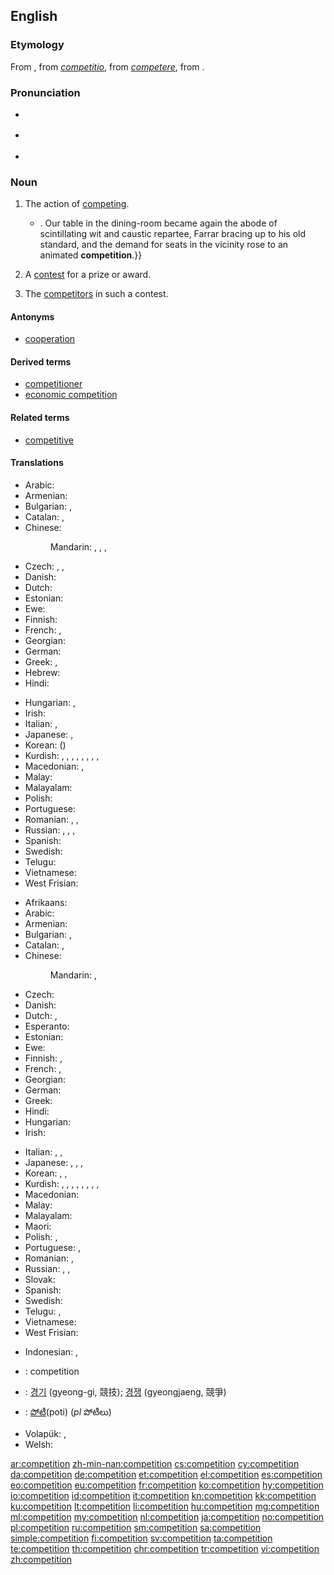 {{also|compétition}}

==English==
{{slim-wikipedia}}
===Etymology===
From {{etyl|fr|en}} {{term|compétition|lang=fr}}, from {{etyl|LL.|en}} ''[[competitio]]'', from ''[[competere]]'', from {{etyl|la|en}} {{m|la|petō}}.

===Pronunciation===
* {{a|RP}} {{IPA|/ˌkɒmpəˈtɪʃən/|lang=en}}
* {{a|GenAm}} {{IPA|/ˌkɑːmpəˈtɪʃən/|lang=en}}
* {{audio|en-us-competition.ogg|Audio (US)|lang=en}}

===Noun===
{{en-noun|~}}

# {{label|en|uncountable}} The action of [[compete |competing]].
#: {{usex|lang=en|The '''competition''' for this job is strong.}}
#* {{quote-book|year=1898|author={{w|Winston Churchill (novelist)|Winston Churchill}}
|title={{w|The Celebrity}}|chapter=8
|passage=The humor of my proposition appealed more strongly to Miss Trevor than I had looked for, and from that time forward she became her old self again;{{...}}. Our table in the dining-room became again the abode of scintillating wit and caustic repartee, Farrar bracing up to his old standard, and the demand for seats in the vicinity rose to an animated '''competition'''.}}
# {{label|en|countable}} A [[contest]] for a prize or award.
#: {{usex|lang=en|The newspaper is featuring a '''competition''' to win a car.}}
# {{label|en|uncountable|collectively}} The [[competitor]]s in such a contest.
#: {{usex|lang=en|The new stain remover was ten times more effective than the '''competition'''.}}

====Antonyms====
* {{sense|action of competing}} [[cooperation]]

====Derived terms====
* [[competitioner]]
* [[economic competition]]

====Related terms====
* [[competitive]]

====Translations====
{{trans-top|action of competing}}
* Arabic: {{t|ar|منافسة|f|tr=munāfasa|sc=Arab}}
* Armenian: {{t|hy|մրցակցություն|tr=mrc'akc'ut'yun}}
* Bulgarian: {{t+|bg|съперничество|n|tr=sǎpérničestvo}}, {{t+|bg|конкуренция|f|tr=konkuréncija}}
* Catalan: {{t|ca|competència}}, {{g|f}}
* Chinese:
*: Mandarin: {{t|cmn|比賽|sc=Hani}}, {{t+|cmn|比赛|tr=bǐsài|sc=Hani}}, {{t+|cmn|競爭|sc=Hani}}, {{t|cmn|竞争|tr=jìngzhēng|sc=Hani}}
* Czech: {{t|cs|soupeření}}, {{t|cs|konkurování}}, {{t|cs|konkurence}}
* Danish: {{t+|da|konkurrence|c}}
* Dutch: {{t+|nl|concurrentie|f}}
* Estonian: {{t|et|võistlus}}
* Ewe: {{t|ee|ɖikeke}}
* Finnish: {{t+|fi|kilpailu}}
* French: {{t+|fr|compétition|f}}, {{t+|fr|concurrence|f}}
* Georgian: {{t|ka|შეჯიბრი|sc=Geor}}
* German: {{t+|de|Konkurrenz|f}}
* Greek: {{t+|el|ανταγωνισμός|m|tr=antagonismós|sc=Grek}}, {{qualifier|athletics}} {{t+|el|συναγωνισμός|m|tr=synagonismós|sc=Grek}}
* Hebrew: {{t+|he|תחרות|f|tr=takharút|sc=Hebr}}
* Hindi: {{qualifier|rivalry}} {{t|hi|प्रतिस्पर्धा|f|tr=pratispardhā|sc=Deva}}
{{trans-mid}}
* Hungarian: {{t+|hu|verseny}}, {{t|hu|versengés}}
* Irish: {{t|ga|iomaidh|f}}
* Italian: {{t+|it|competizione|f}}, {{t+|it|concorrenza|f}}
* Japanese: {{t+|ja|競争|tr=きょうそう, kyōsō|sc=Jpan}}, {{t|ja|コンペ|tr=konpe|sc=Jpan}}
* Korean: {{t+|ko|경쟁|sc=Kore}} ({{t+|ko|競爭|sc=Kore}})
* Kurdish: {{t+|ku|pêşbazî}}, {{t+|ku|pêşbirk}}, {{t+|ku|berêkane}}, {{t+|ku|misabiqe}}, {{t+|ku|hevrikî}}, {{t+|ku|hawirkan}}, {{t+|ku|riberiz}}, {{t+|ku|sîbaq}}, {{t+|ku|reqabet}}
* Macedonian: {{t|mk|натпревар|m|tr=nátprevar|sc=Cyrl}}, {{t|mk|конкуренција|f|tr=konkuréncija|sc=Cyrl}}
* Malay: {{t|ms|persaingan}}
* Malayalam: {{t+|ml|മത്സരം|tr=malsaram|sc=Mlym}}
* Polish: {{t+|pl|rywalizacja|f}}
* Portuguese: {{t+|pt|competição|f}}
* Romanian: {{t+|ro|competiție}}, {{t+|ro|concurență|f}}, {{t+|ro|concurs|n}}
* Russian: {{t+|ru|соревнование|n|tr=sorevnovánije}}, {{t+|ru|состязание|n|tr=sostjazánije}}, {{t+|ru|конкуренция|f|tr=konkuréncija}} {{qualifier|eg. business}}, {{t+|ru|соперничество|n|tr=sopérničestvo}} {{qualifier|rivalry}}
* Spanish: {{t+|es|competición|f}}
* Swedish: {{t+|sv|konkurrens|c}}
* Telugu: {{t+|te|పోటీచేయు|tr=poticeyu|sc=Telu}}
* Vietnamese: {{t+|vi|cạnh tranh|alt=sự cạnh tranh}}
* West Frisian: {{t|fy|kompetysje|c}}
{{trans-bottom}}

{{trans-top|contest for a prize or award}}
* Afrikaans: {{t|af|kompetisie}}
* Arabic: {{t|ar|منافسة|f|tr=munāfasa|sc=Arab}}
* Armenian: {{t|hy|մրցույթ|tr=mrc'uyt'}}
* Bulgarian: {{t+|bg|състезание|n|tr=sǎstezánie}}, {{t+|bg|съревнование|n|tr=sǎrevnovánie}}
* Catalan: {{t|ca|competició}}, {{g|f}}
* Chinese:
*: Mandarin: {{t|cmn|比賽|sc=Hani}}, {{t+|cmn|比赛|tr=bǐsài|sc=Hani}}
* Czech: {{t+|cs|soutěž|f}}
* Danish: {{t+|da|konkurrence|c}}
* Dutch: {{t+|nl|competitie|f}}, {{t+|nl|toernooi|n}}
* Esperanto: {{t|eo|konkurso}}
* Estonian: {{t|et|võistlus}}
* Ewe: {{t|ee|ɖikeke}}
* Finnish: {{t+|fi|kilpailu}}, {{t+|fi|kisa}}
* French: {{t+|fr|concours|m}}, {{t+|fr|compétition|f}}
* Georgian: {{t|ka|შეჯიბრება|tr=šeǰibri|sc=Cyrl}}
* German: {{t+|de|Wettbewerb|m}}
* Greek: {{t+|el|διαγωνισμός|m|tr=diagonismós}}
* Hindi: {{t|hi|प्रतियोगिता|f|tr=pratiyogitā|sc=Deva}}
* Hungarian: {{t+|hu|verseny}}
* Irish: {{t|ga|iomaidh|f}}
{{trans-mid}}
* Italian: {{t+|it|concorso|m}}, {{t+|it|competizione|f}}, {{t+|it|gara|f}}
* Japanese: {{t+|ja|大会|tr=[[たいかい]], taikai|sc=Jpan}}, {{t|ja|コンペ|tr=konpe|sc=Jpan}}, {{t|ja|コンクール|tr=konkūru|sc=Jpan}}, {{t|ja|コンテスト|tr=kontesuto|sc=Jpan}}
* Korean: {{t+|ko|경기|sc=Kore}}, {{t|ko|경쟁 시험|sc=Kore}}, {{t|ko|경진 대회|sc=Kore}}
* Kurdish: {{t+|ku|pêşbazî}}, {{t+|ku|pêşbirk}}, {{t+|ku|berêkane}}, {{t+|ku|misabiqe}}, {{t+|ku|hevrikî}}, {{t+|ku|hawirkan}}, {{t+|ku|riberiz}}, {{t+|ku|sîbaq}}, {{t+|ku|reqabet}}
* Macedonian: {{t|mk|наптревар|m|tr=nátprevar|sc=Cyrl}}
* Malay: {{t|ms|pertandingan}}
* Malayalam: {{t+|ml|മത്സരം|tr=malsaram|sc=Mlym}}
* Maori: {{t|mi|tauwhāinga}}
* Polish: {{t+|pl|konkurs|m}}, {{t+|pl|zawody}}
* Portuguese: {{t+|pt|concurso|m}}, {{t+|pt|competição|f}}
* Romanian: {{t+|ro|concurs|n}}, {{t+|ro|competiție|f}}
* Russian: {{t+|ru|соревнование|n|tr=sorevnovánije}}, {{t+|ru|состязание|n|tr=sostjazánije}}, {{t+|ru|конкурс|m|tr=kónkurs}}
* Slovak: {{t|sk|súťaž|f}}
* Spanish: {{t+|es|competencia|f}}
* Swedish: {{t+|sv|tävling|c}}
* Telugu: {{t+|te|పందెము|tr=pamdemu|sc=Telu}}, {{t+|te|పోటీ|tr=poti|sc=Telu}}
* Vietnamese: {{t+|vi|cuộc thi}}
* West Frisian: {{t|fy|kompetysje|c}}
{{trans-bottom}}

<!--Remove this section once all of the translations below have been moved into the tables above.-->
{{checktrans-top}}
* Indonesian: {{t-check|id|kompetisi}}, {{t-check|id|tanding|alt=pertandingan}}
* {{ttbc|ia}}: competition
* {{ttbc|ko}}: [[경기]] (gyeong-gi, 競技); [[경쟁]] (gyeongjaeng, 競爭)
* {{ttbc|te}}: [[పోటీ]](poti) (''pl'' పోటీలు)
* Volapük: {{t-check|vo|mät}}, {{t-check|vo|mäted}}
* Welsh: {{t-check|cy|cystadleuaeth|f}}
{{trans-bottom}}


[[ar:competition]]
[[zh-min-nan:competition]]
[[cs:competition]]
[[cy:competition]]
[[da:competition]]
[[de:competition]]
[[et:competition]]
[[el:competition]]
[[es:competition]]
[[eo:competition]]
[[eu:competition]]
[[fr:competition]]
[[ko:competition]]
[[hy:competition]]
[[io:competition]]
[[id:competition]]
[[it:competition]]
[[kn:competition]]
[[kk:competition]]
[[ku:competition]]
[[lt:competition]]
[[li:competition]]
[[hu:competition]]
[[mg:competition]]
[[ml:competition]]
[[my:competition]]
[[nl:competition]]
[[ja:competition]]
[[no:competition]]
[[pl:competition]]
[[ru:competition]]
[[sm:competition]]
[[sa:competition]]
[[simple:competition]]
[[fi:competition]]
[[sv:competition]]
[[ta:competition]]
[[te:competition]]
[[th:competition]]
[[chr:competition]]
[[tr:competition]]
[[vi:competition]]
[[zh:competition]]